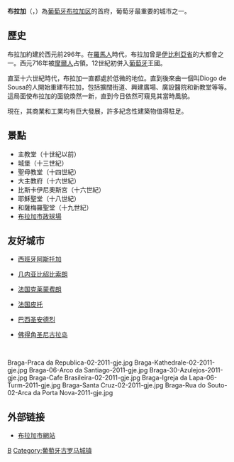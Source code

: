 {{Infobox Settlement
| name = 布拉加
| native_name = Braga
| image_skyline = Vista braga.jpg
| imagesize = 250px
| image_caption = 
| image_flag = Pt-brg1.png
| image_shield = BRG.png
| pushpin_map = Portugal
| pushpin_label_position = bottom
| subdivision_type = 国家
| subdivision_name = {{POR}}
| subdivision_type1 = [[葡萄牙行政区划|区]]
| subdivision_name1 = [[布拉加区|布拉加区]]
| elevation_m = 
| elevation_ft = 
| area_total_km2 = 183.40
| population_as_of = 2021年
| population_total = 193333
| population_density_km2 = auto
| timezone = 
| utc_offset = 
| timezone_DST = 
| utc_offset_DST = 
| latd = 41
| latm = 35
| lats = 
| latNS = N
| longd = 8
| longm = 25
| longs = 
| longEW = W
| website =  
}}
{{for|名稱相同的條目|布拉加 (消歧義)}}
'''布拉加'''（{{lang-pt|Braga}}，{{IPA-pt|ˈbɾaɣɐ|pron|Pt-pt Braga FF.ogg}}）為[[葡萄牙|葡萄牙]][[布拉加区|布拉加区]]的首府，葡萄牙最重要的城市之一。

== 歷史 ==
布拉加約建於西元前296年。在[[羅馬人|羅馬人]]時代，布拉加曾是[[伊比利亞省|伊比利亞省]]的大都會之一。西元716年被[[摩爾人|摩爾人]]占領。12世紀初併入[[葡萄牙|葡萄牙]]王國。

直至十六世紀時代，布拉加一直都處於低微的地位。直到後來由一個叫Diogo de Sousa的人開始重建布拉加，包括擴闊街道、興建廣場、廣設醫院和新教堂等等。這局面使布拉加的面貌煥然一新，直到今日依然可窺見其當時風貌。

現在，其商業和工業均有巨大發展，許多紀念性建築物值得駐足。

== 景點 ==
* 主教堂（十世紀以前）
* 城堡（十三世紀）
* 聖母教堂（十四世紀）
* 大主教府（十六世紀）
* 比斯卡伊尼奧斯宮（十六世紀）
* 耶穌聖堂（十八世紀）
* 和薩梅羅聖堂（十九世紀）
* [[布拉加足球俱樂部|布拉加市政球場]]

== 友好城市 ==
*{{flagicon|Spain}}[[西班牙|西班牙]][[阿斯托加|阿斯托加]]
*{{flagicon|Guinea-Bissau}}[[几内亚比绍|几内亚比绍]][[比索朗|比索朗]]
*{{flagicon|France}}[[法国|法国]][[克莱蒙费朗|克莱蒙费朗]]
*{{flagicon|France}}[[法国|法国]][[皮托|皮托]]
*{{flagicon|Brazil}}[[巴西|巴西]][[圣安德烈_(巴西)|圣安德烈]]
*{{flagicon|Cape Verde}}[[佛得角|佛得角]][[圣尼古拉岛|圣尼古拉岛]]

<br><gallery class=center caption="布拉加 - Braga">
Braga-Praca da Republica-02-2011-gje.jpg
Braga-Kathedrale-02-2011-gje.jpg
Braga-06-Arco da Santiago-2011-gje.jpg
Braga-30-Azulejos-2011-gje.jpg
Braga-Cafe Brasileira-02-2011-gje.jpg
Braga-Igreja da Lapa-06-Turm-2011-gje.jpg
Braga-Santa Cruz-02-2011-gje.jpg
Braga-Rua do Souto-02-Arca da Porta Nova-2011-gje.jpg
</gallery>

== 外部链接 ==
* [https://web.archive.org/web/20061213204332/http://www.braga.com.pt/ 布拉加市網站]

[[Category:葡萄牙城市|B]]
[[Category:葡萄牙古罗马城镇|Category:葡萄牙古罗马城镇]]